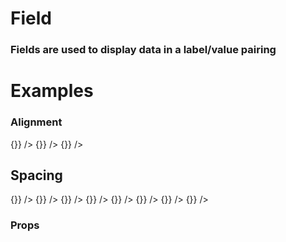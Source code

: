 
<Meta title="Atoms/Field" component={Field} />

# Field

### Fields are used to display data in a label/value pairing

<Preview withToolbar>
  <Story name="Standard">
    <Field
      id="Field"
      label="Field Name"
      value="Field Value"
    />
  </Story>
</Preview>

# Examples

### Alignment

<Preview>
  <Story name="Alignment">
    <Grid columns="3" gap="4xl">
      <FieldGroup
        id="Default"
        title="Default"
        columns="1"
      >
        <Field
          id="Field 1"
          label="Field Name"
          value="Linked Value"
          onClick={() => {}}
        />
        <Field
          id="Field 2"
          label="Long Field Name"
          value="Value Goes Here"
        />
        <Field
          id="Field 3"
          label="Extra Long Field Name"
          value="And A Really Extra Long Field Value Can Go Here"
        />
      </FieldGroup>
      <FieldGroup
        id="Default"
        title="Edge-Aligned"
      >
        <Field
          id="Field 1"
          label="Field Name"
          value="Linked Value"
          align="edge"
          onClick={() => {}}
        />
        <Field
          id="Field 2"
          label="Long Field Name"
          value="Value Goes Here"
          align="edge"
        />
        <Field
          id="Field 3"
          label="Extra Long Field Name"
          value="And A Really Extra Long Field Value Can Go Here"
          align="edge"
        />
      </FieldGroup>
      <FieldGroup
        id="Default"
        title="Vertical-Aligned"
      >
        <Field
          id="Field 1"
          label="Field Name"
          value="Linked Value"
          align="vertical"
          onClick={() => {}}
        />
        <Field
          id="Field 2"
          label="Long Field Name"
          value="Value Goes Here"
          align="vertical"
        />
        <Field
          id="Field 3"
          label="Extra Long Field Name"
          value="And A Really Extra Long Field Value Can Go Here"
          align="vertical"
        />
      </FieldGroup>
    </Grid>
  </Story>
</Preview>

## Spacing

<Preview withToolbar>
  <Story name="Spacing">
    <Grid columns="2" gap="xl">
      <FieldGroup
        id="Default"
        title="Default"
        columns="1"
      >
        <Field
          id="Field 1"
          label="Field Name"
          value="Linked Value"
          onClick={() => {}}
        />
        <Field
          id="Field 2"
          label="Long Field Name"
          value="Value Goes Here"
        />
        <Field
          id="Field 3"
          label="Extra Long Field Name"
          value="And A Really Extra Long Field Value Can Go Here"
        />
      </FieldGroup>
      <FieldGroup
        id="2x"
        title="2x"
      >
        <Field
          id="Field 1"
          label="Field Name"
          value="Linked Value"
          gap="2x"
          onClick={() => {}}
        />
        <Field
          id="Field 2"
          label="Long Field Name"
          value="Value Goes Here"
          gap="2x"
        />
        <Field
          id="Field 3"
          label="Extra Long Field Name"
          value="And A Really Extra Long Field Value Can Go Here"
          gap="2x"
        />
      </FieldGroup>
      <FieldGroup
        id="3x"
        title="3x"
      >
        <Field
          id="Field 1"
          label="Field Name"
          value="Linked Value"
          gap="3x"
          onClick={() => {}}
        />
        <Field
          id="Field 2"
          label="Long Field Name"
          value="Value Goes Here"
          gap="3x"
        />
        <Field
          id="Field 3"
          label="Extra Long Field Name"
          value="And A Really Extra Long Field Value Can Go Here"
          gap="3x"
        />
      </FieldGroup>
      <FieldGroup
        id="4x"
        title="4x"
      >
        <Field
          id="Field 1"
          label="Field Name"
          value="Linked Value"
          gap="4x"
          onClick={() => {}}
        />
        <Field
          id="Field 2"
          label="Long Field Name"
          value="Value Goes Here"
          gap="4x"
        />
        <Field
          id="Field 3"
          label="Extra Long Field Name"
          value="And A Really Extra Long Field Value Can Go Here"
          gap="4x"
        />
      </FieldGroup>
      <FieldGroup
        id="Default"
        title="Default (edge-aligned)"
      >
        <Field
          id="Field 1"
          label="Field Name"
          value="Linked Value"
          align="edge"
          onClick={() => {}}
        />
        <Field
          id="Field 2"
          label="Long Field Name"
          value="Value Goes Here"
          align="edge"
        />
        <Field
          id="Field 3"
          label="Extra Long Field Name"
          value="And A Really Extra Long Field Value Can Go Here"
          align="edge"
        />
      </FieldGroup>
      <FieldGroup
        id="2x"
        title="2x (edge-aligned)"
      >
        <Field
          id="Field 1"
          label="Field Name"
          value="Linked Value"
          gap="2x"
          align="edge"
          onClick={() => {}}
        />
        <Field
          id="Field 2"
          label="Long Field Name"
          value="Value Goes Here"
          gap="2x"
          align="edge"
        />
        <Field
          id="Field 3"
          label="Extra Long Field Name"
          value="And A Really Extra Long Field Value Can Go Here"
          gap="2x"
          align="edge"
        />
      </FieldGroup>
      <FieldGroup
        id="3x"
        title="3x (edge-aligned)"
      >
        <Field
          id="Field 1"
          label="Field Name"
          value="Linked Value"
          gap="3x"
          align="edge"
          onClick={() => {}}
        />
        <Field
          id="Field 2"
          label="Long Field Name"
          value="Value Goes Here"
          gap="3x"
          align="edge"
        />
        <Field
          id="Field 3"
          label="Extra Long Field Name"
          value="And A Really Extra Long Field Value Can Go Here"
          gap="3x"
          align="edge"
        />
      </FieldGroup>
      <FieldGroup
        id="4x"
        title="4x (edge-aligned)"
      >
        <Field
          id="Field 1"
          label="Field Name"
          value="Linked Value"
          gap="4x"
          align="edge"
          onClick={() => {}}
        />
        <Field
          id="Field 2"
          label="Long Field Name"
          value="Value Goes Here"
          gap="4x"
          align="edge"
        />
        <Field
          id="Field 3"
          label="Extra Long Field Name"
          value="And A Really Extra Long Field Value Can Go Here"
          gap="4x"
          align="edge"
        />
      </FieldGroup>
    </Grid>
  </Story>
</Preview>

### Props
<Props of={Field} />
